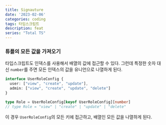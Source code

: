 ```yaml
---
title: Signauture
date: '2023-02-06'
categories: coding
tags: 타입스크립트
description: feat
series: "Total TS"
---
```


### 튜플의 모든 값을 가져오기

타입스크립트도 인덱스를 사용해서 배열의 값에 접근할 수 있다. 그런데 특정한 숫자 대신 `number`를 주면 모든 인덱스의 값을 유니언으로 나열하게 된다.
```ts type.ts mark=6[49:56]
interface UserRoleConfig {
  user: ["view", "create", "update"],
  admin: ["view", "create", "update", "delete"]
}

type Role = UserRoleConfig[keyof UserRoleConfig][number]
// type Role = "view" | "create" | "update" | "delete"
```

이 경우 `UserRoleConfig`의 모든 키에 접근하고, 배열인 모든 값을 나열하게 된다.
